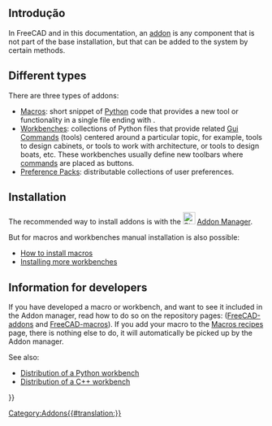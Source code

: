 <languages/>
{{TOCright}}

<span id="Introduction"></span>
== Introdução ==

In FreeCAD and in this documentation, an [[addon|addon]] is any component that is not part of the base installation, but that can be added to the system by certain methods.

== Different types ==

There are three types of addons:
* [[Macros|Macros]]: short snippet of [[Python|Python]] code that provides a new tool or functionality in a single file ending with {{incode|.FCMacro}}.
* [[External_workbenches|Workbenches]]: collections of Python files that provide related [[Gui_Command|Gui Commands]] (tools) centered around a particular topic, for example, tools to design cabinets, or tools to work with architecture, or tools to design boats, etc. These workbenches usually define new toolbars where [[Gui_Command|commands]] are placed as buttons.
* [[Preference_Packs|Preference Packs]]: distributable collections of user preferences. {{Version|0.20}}

== Installation ==

The recommended way to install addons is with the [[File:Std_AddonMgr.svg|24px]] [[Std_AddonMgr|Addon Manager]].

But for macros and workbenches manual installation is also possible:
* [[How_to_install_macros|How to install macros]]
* [[Installing_more_workbenches|Installing more workbenches]]

== Information for developers ==

If you have developed a macro or workbench, and want to see it included in the Addon manager, read how to do so on the repository pages: ([https://github.com/FreeCAD/FreeCAD-addons/ FreeCAD-addons] and [https://github.com/FreeCAD/FreeCAD-macros/ FreeCAD-macros]). If you add your macro to the [[Macros_recipes|Macros recipes]] page, there is nothing else to do, it will automatically be picked up by the Addon manager.

See also:
* [[Workbench_creation#Distribution|Distribution of a Python workbench]]
* [[Workbench_creation#Distribution_2|Distribution of a C++ workbench]]


{{Userdocnavi{{#translation:}}}}
[[Category:Addons{{#translation:}}]]